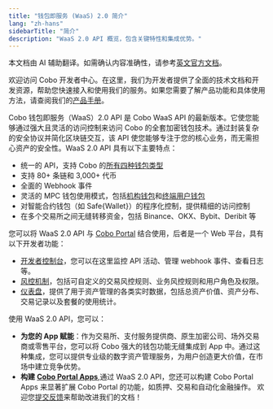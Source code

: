 ```yaml
---
title: "钱包即服务 (WaaS) 2.0 简介"
lang: "zh-hans"
sidebarTitle: "简介"
description: "WaaS 2.0 API 概览，包含关键特性和集成优势。"
---
```

<Note>本文档由 AI 辅助翻译。如需确认内容准确性，请参考[英文官方文档](https://www.cobo.com/developers/v2/guides/overview/introduction)。</Note>

<Info>欢迎访问 Cobo 开发者中心。在这里，我们为开发者提供了全面的技术文档和开发资源，帮助您快速接入和使用我们的服务。如果您需要了解产品功能和具体使用方法，请查阅我们的[产品手册](https://manuals.cobo.com/cn/portal/introduction)。</Info>

Cobo 钱包即服务（WaaS）2.0 API 是 Cobo WaaS API 的最新版本。它使您能够通过强大且灵活的访问控制来访问 Cobo 的全套加密钱包技术。通过封装复杂的安全协议并简化区块链交互，该 API 使您能够专注于您的核心业务，而无需担心资产的安全性。WaaS 2.0 API 具有以下主要特点：

- 统一的 API，支持 Cobo 的[所有四种钱包类型](https://manuals.cobo.com/cn/portal/introduction#an-all-in-one-wallet-platform)
- 支持 80+ 条链和 3,000+ 代币
- 全面的 Webhook 事件
- 灵活的 MPC 钱包使用模式，包括[机构钱包](https://manuals.cobo.com/cn/portal/mpc-wallets/ocw/introduction)和[终端用户钱包](https://manuals.cobo.com/cn/portal/mpc-wallets/ucw/introduction)
- 对智能合约钱包（如 Safe\{Wallet\}）的程序化控制，提供精细的访问控制
- 在多个交易所之间无缝转移资金，包括 Binance、OKX、Bybit、Deribit 等

您可以将 WaaS 2.0 API 与 [Cobo Portal](https://manuals.cobo.com/cn/portal/introduction) 结合使用，后者是一个 Web 平台，具有以下开发者功能：

- [开发者控制台](https://manuals.cobo.com/cn/portal/developer-console/introduction)，您可以在这里监控 API 活动、管理 webhook 事件、查看日志等。
- [风控机制](https://manuals.cobo.com/cn/portal/risk-controls/introduction)，包括可自定义的交易风控规则、业务风控规则和用户角色及权限。
- [仪表盘](https://manuals.cobo.com/cn/portal/dashboard/introduction)，提供了用于资产管理的各类实时数据，包括总资产价值、资产分布、交易记录以及套餐的使用统计。

使用 WaaS 2.0 API，您可以：

- **为您的 App 赋能**：作为交易所、支付服务提供商、原生加密公司、场外交易商或零售平台，您可以将 Cobo 强大的钱包功能无缝集成到 App 中。通过这种集成，您可以提供专业级的数字资产管理服务，为用户创造更大价值，在市场中建立竞争优势。
- **构建** [**Cobo Portal Apps**](https://manuals.cobo.com/cn/portal/portal-apps/introduction),通过 WaaS 2.0 API，您还可以构建 Cobo Portal Apps 来显著扩展 Cobo Portal 的功能，如质押、交易和自动化金融操作。
<Tip>欢迎您[提交反馈](https://forms.zohopublic.com/cobo/form/DocumentFeedbackForm/formperma/QvLOhxJv1_JMsJ-1dleZ8Itb_7rzN-LtgvsDdxosoVI)来帮助改进我们的文档！</Tip>
